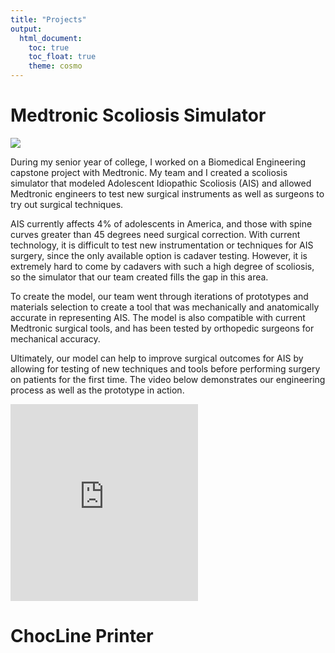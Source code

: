```yaml
---
title: "Projects"
output: 
  html_document:
    toc: true
    toc_float: true
    theme: cosmo
---
```


# Medtronic Scoliosis Simulator
![](files/IMG_5405.jpg)

During my senior year of college, I worked on a Biomedical Engineering capstone project with Medtronic. My team and I created a scoliosis simulator that modeled Adolescent Idiopathic Scoliosis (AIS) and allowed Medtronic engineers to test new surgical instruments as well as surgeons to try out surgical techniques. 

AIS currently affects 4% of adolescents in America, and those with spine curves greater than 45 degrees need surgical correction. With current technology, it is difficult to test new instrumentation or techniques for AIS surgery, since the only available option is cadaver testing. However, it is extremely hard to come by cadavers with such a high degree of scoliosis, so the simulator that our team created fills the gap in this area.

To create the model, our team went through iterations of prototypes and materials selection to create a tool that was mechanically and anatomically accurate in representing AIS. The model is also compatible with current Medtronic surgical tools, and has been tested by orthopedic surgeons for mechanical accuracy.

Ultimately, our model can help to improve surgical outcomes for AIS by allowing for testing of new techniques and tools before performing surgery on patients for the first time. The video below demonstrates our engineering process as well as the prototype in action.

<iframe width="auto" height="315" src="https://www.youtube.com/embed/1rs4q47CEg0" frameborder="0" allow="accelerometer; autoplay; encrypted-media; gyroscope; picture-in-picture" allowfullscreen></iframe>

# ChocLine Printer